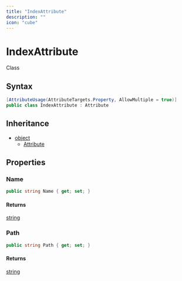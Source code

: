 ```yaml
---
title: "IndexAttribute"
description: ""
icon: "cube"
---
```


# IndexAttribute

<Badge variant="outline">Class</Badge>

## Syntax

```csharp
[AttributeUsage(AttributeTargets.Property, AllowMultiple = true)]
public class IndexAttribute : Attribute
```

## Inheritance

- [object](https://learn.microsoft.com/dotnet/api/system.object)
  - [Attribute](https://learn.microsoft.com/dotnet/api/system.attribute)

## Properties

### Name

```csharp
public string Name { get; set; }
```

#### Returns

[string](https://learn.microsoft.com/dotnet/api/system.string)

### Path

```csharp
public string Path { get; set; }
```

#### Returns

[string](https://learn.microsoft.com/dotnet/api/system.string)


